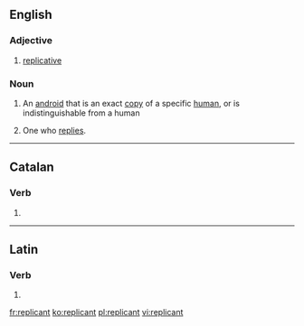 ==English==

===Adjective===
{{en-adj}}

# [[replicative]]

===Noun===
{{en-noun}}

# {{context|science fiction|lang=en}} An [[android]] that is an exact [[copy]] of a specific [[human]], or is indistinguishable from a human
# {{context|archaic|lang=en}} One who [[reply|replies]].

----

==Catalan==

===Verb===
{{head|ca|verb form}}

# {{ca-verb form of|t=pres|m=ptc|replicar}}

----

==Latin==

===Verb===
{{la-verb-form|replicant}}

# {{inflection of|replicō||3|p|pres|act|ind|lang=la}}

[[fr:replicant]]
[[ko:replicant]]
[[pl:replicant]]
[[vi:replicant]]